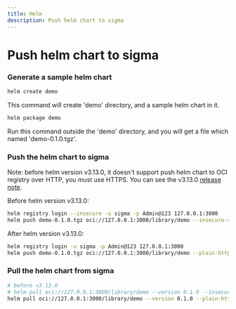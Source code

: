 ```yaml
---
title: Helm
description: Push helm chart to sigma
---
```


# Push helm chart to sigma

### Generate a sample helm chart

``` bash
helm create demo
```

This command will create 'demo' directory, and a sample helm chart in it.

``` bash
helm package demo
```

Run this command outside the 'demo' directory, and you will get a file which named 'demo-0.1.0.tgz'.

### Push the helm chart to sigma

Note: before helm version v3.13.0, it doesn't support push helm chart to OCI registry over HTTP, you must use HTTPS.
You can see the v3.13.0 [release note](https://github.com/helm/helm/releases/tag/v3.13.0).

Before helm version v3.13.0:

``` bash
helm registry login --insecure -u sigma -p Admin@123 127.0.0.1:3000
helm push demo-0.1.0.tgz oci://127.0.0.1:3000/library/demo --insecure-skip-tls-verify
```

After helm version v3.13.0:

``` bash
helm registry login -u sigma -p Admin@123 127.0.0.1:3000
helm push demo-0.1.0.tgz oci://127.0.0.1:3000/library/demo --plain-http
```

### Pull the helm chart from sigma

``` bash
# before v3.13.0
# helm pull oci://127.0.0.1:3000/library/demo --version 0.1.0 --insecure-skip-tls-verify
helm pull oci://127.0.0.1:3000/library/demo --version 0.1.0 --plain-http
```

